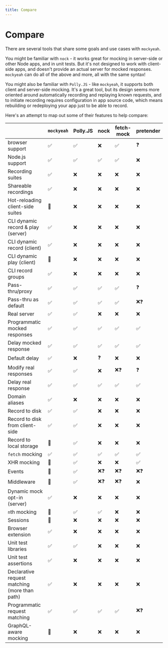 ```yaml
---
title: Compare
---
```


# Compare

There are several tools that share some goals and use cases with `mockyeah`.

You might be familiar with `nock` - it works great for mocking in
server-side or other Node apps, and in unit tests.
But it's not designed to work with client-side apps, and doesn't
provide an actual server for mocked responses.
`mockyeah` can do all of the above and more, all with the same syntax!

You might also be familiar with `Polly.JS` - like `mockyeah`, it supports both client and server-side mocking.
It's a great tool, but its design seems more oriented around
automatically recording and replaying known requests,
and to initiate recording requires configuration in app source code,
which means rebuilding or redeploying your app just to be able to record.

Here's an attempt to map out some of their features to help compare:

|                                               | `mockyeah` | Polly.JS | nock | fetch-mock | pretender |
| --------------------------------------------- | ---------- | -------- | ---- | ---------- | --------- |
| browser support                               | ✅         | ✅       | ❌   | ✅         | ❓        |
| Node.js support                               | ✅         | ✅       | ✅   | ✅         | ❌        |
| Recording suites                              | ✅         | ❌       | ❌   | ❌         | ❌        |
| Shareable recordings                          | ✅         | ❌       | ❌   | ❌         | ❌        |
| Hot-reloading client-side suites              | 🚧         | ❌       | ❌   | ❌         | ❌        |
| CLI dynamic record & play (server)            | ✅         | ❌       | ❌   | ❌         | ❌        |
| CLI dynamic record (client)                   | ✅         | ❌       | ❌   | ❌         | ❌        |
| CLI dynamic play (client)                     | 🚧         | ❌       | ❌   | ❌         | ❌        |
| CLI record groups                             | ✅         | ❌       | ❌   | ❌         | ❌        |
| Pass-thru/proxy                               | ✅         | ✅       | ✅   | ✅         | ❓        |
| Pass-thru as default                          | ✅         | ✅       | ✅   | ✅         | ❌❓      |
| Real server                                   | ✅         | ✅       | ❌   | ❌         | ❌        |
| Programmatic mocked responses                 | ✅         | ✅       | ✅   | ✅         | ✅        |
| Delay mocked response                         | ✅         | ✅       | ✅   | ✅         | ✅        |
| Default delay                                 | ✅         | ❌       | ❓   | ❌         | ❌        |
| Modify real responses                         | ✅         | ✅       | ❌   | ❌❓       | ❓        |
| Delay real response                           | ✅         | ✅       | ✅   | ✅         | ✅        |
| Domain aliases                                | ✅         | ❌       | ❌   | ❌         | ❌        |
| Record to disk                                | ✅         | ✅       | ❌   | ❌         | ❌        |
| Record to disk from client-side               | ✅         | ✅       | ❌   | ❌         | ❌        |
| Record to local storage                       | 🚧         | ✅       | ❌   | ❌         | ❌        |
| `fetch` mocking                               | ✅         | ✅       | ✅   | ✅         | ✅        |
| XHR mocking                                   | 🚧         | ✅       | ❌   | ❌         | ✅        |
| Events                                        | 🚧         | ✅       | ❌❓ | ❌❓       | ❌❓      |
| Middleware                                    | 🚧         | ✅       | ❌❓ | ❌❓       | ❌        |
| Dynamic mock opt-in (server)                  | ✅         | ❌       | ❌   | ❌         | ❌        |
| `n`th mocking                                 | 🚧         | ✅       | ✅   | ❌         | ❌        |
| Sessions                                      | 🚧         | ❌       | ❌   | ❌         | ❌        |
| Browser extension                             | ✅         | ❌       | ❌   | ❌         | ❌        |
| Unit test libraries                           | ✅         | ✅       | ❌   | ❌         | ❌        |
| Unit test assertions                          | ✅         | ❌       | ❌   | ❌         | ❌        |
| Declarative request matching (more than path) | ✅         | ❌       | ❌   | ❌         | ❌        |
| Programmatic request matching                 | ✅         | ✅       | ✅   | ✅         | ❌❓      |
| GraphQL-aware mocking                         | 🚧         | ❌       | ❌   | ❌         | ❌        |
